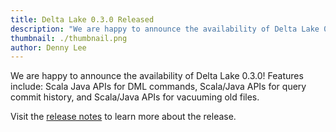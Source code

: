 ```yaml
---
title: Delta Lake 0.3.0 Released
description: "We are happy to announce the availability of Delta Lake 0.3.0! Features include: Scala Java APIs for DML commands, Scala/Java APIs for query commit history, and Scala/Java APIs for vacuuming old files."
thumbnail: ./thumbnail.png
author: Denny Lee
---
```


We are happy to announce the availability of Delta Lake 0.3.0! Features include: Scala Java APIs for DML commands, Scala/Java APIs for query commit history, and Scala/Java APIs for vacuuming old files.

Visit the [release notes](https://github.com/delta-io/delta/releases) to learn more about the release.
